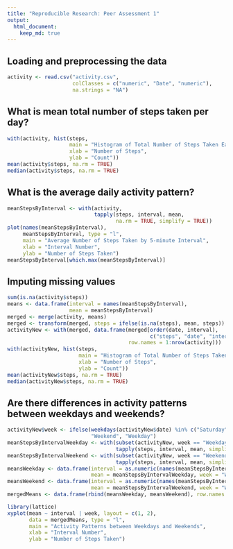 ```yaml
---
title: "Reproducible Research: Peer Assessment 1"
output: 
  html_document:
    keep_md: true
---
```



## Loading and preprocessing the data
```r
activity <- read.csv("activity.csv",
                     colClasses = c("numeric", "Date", "numeric"),
                     na.strings = "NA")
```


## What is mean total number of steps taken per day?
```r
with(activity, hist(steps,
                    main = "Histogram of Total Number of Steps Taken Each Day",
                    xlab = "Number of Steps",
                    ylab = "Count"))
mean(activity$steps, na.rm = TRUE)
median(activity$steps, na.rm = TRUE)
```

## What is the average daily activity pattern?
```r
meanStepsByInterval <- with(activity,
                            tapply(steps, interval, mean,
                                   na.rm = TRUE, simplify = TRUE))
plot(names(meanStepsByInterval),
     meanStepsByInterval, type = "l",
     main = "Average Number of Steps Taken by 5-minute Interval",
     xlab = "Interval Number",
     ylab = "Number of Steps Taken")
meanStepsByInterval[which.max(meanStepsByInterval)]
```

## Imputing missing values
```r
sum(is.na(activity$steps))
means <- data.frame(interval = names(meanStepsByInterval),
                    mean = meanStepsByInterval)
merged <- merge(activity, means)
merged <- transform(merged, steps = ifelse(is.na(steps), mean, steps))
activityNew <- with(merged, data.frame(merged[order(date, interval),
                                              c("steps", "date", "interval")],
                                       row.names = 1:nrow(activity)))
with(activityNew, hist(steps,
                       main = "Histogram of Total Number of Steps Taken Each Day",
                       xlab = "Number of Steps",
                       ylab = "Count"))
mean(activityNew$steps, na.rm = TRUE)
median(activityNew$steps, na.rm = TRUE)
```

## Are there differences in activity patterns between weekdays and weekends?
```r
activityNew$week <- ifelse(weekdays(activityNew$date) %in% c("Saturday", "Sunday"),
                           "Weekend", "Weekday")
meanStepsByIntervalWeekday <- with(subset(activityNew, week == "Weekday"),
                                   tapply(steps, interval, mean, simplify = TRUE))
meanStepsByIntervalWeekend <- with(subset(activityNew, week == "Weekend"),
                                   tapply(steps, interval, mean, simplify = TRUE))
meansWeekday <- data.frame(interval = as.numeric(names(meanStepsByIntervalWeekday)),
                           mean = meanStepsByIntervalWeekday, week = "Weekday")
meansWeekend <- data.frame(interval = as.numeric(names(meanStepsByIntervalWeekend)),
                           mean = meanStepsByIntervalWeekend, week = "Weekend")
mergedMeans <- data.frame(rbind(meansWeekday, meansWeekend), row.names = 1:576)

library(lattice)
xyplot(mean ~ interval | week, layout = c(1, 2),
       data = mergedMeans, type = "l",
       main = "Activity Patterns between Weekdays and Weekends",
       xlab = "Interval Number",
       ylab = "Number of Steps Taken")
```